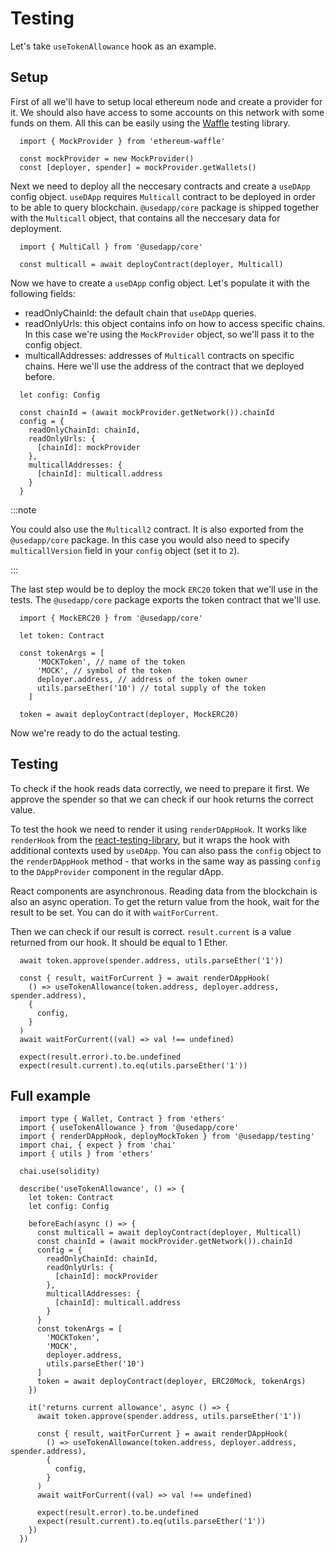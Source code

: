 # Testing

Let's take ``useTokenAllowance`` hook as an example.

## Setup

First of all we'll have to setup local ethereum node and create a provider for it. We should also have access to some accounts on this network with some funds on them. All this can be easily using the [Waffle](https://github.com/TrueFiEng/Waffle) testing library.

```tsx
  import { MockProvider } from 'ethereum-waffle'

  const mockProvider = new MockProvider()
  const [deployer, spender] = mockProvider.getWallets()
```

Next we need to deploy all the neccesary contracts and create a ``useDApp`` config object. ``useDApp`` requires ``Multicall`` contract to be deployed in order to be able to query blockchain. ``@usedapp/core`` package is shipped together with the ``Multicall`` object, that contains all the neccesary data for deployment.

```tsx
  import { MultiCall } from '@usedapp/core'

  const multicall = await deployContract(deployer, Multicall)
```

Now we have to create a ``useDApp`` config object. Let's populate it with the following fields:
  - readOnlyChainId: the default chain that ``useDApp`` queries.
  - readOnlyUrls: this object contains info on how to access specific chains. In this case we're using the ``MockProvider`` object, so we'll pass it to the config object.
  - multicallAddresses: addresses of ``Multicall`` contracts on specific chains. Here we'll use the address of the contract that we deployed before.

```tsx
  let config: Config

  const chainId = (await mockProvider.getNetwork()).chainId
  config = {
    readOnlyChainId: chainId,
    readOnlyUrls: {
      [chainId]: mockProvider
    },
    multicallAddresses: {
      [chainId]: multicall.address
    }
  }
```

:::note

You could also use the ``Multicall2`` contract. It is also exported from the ``@usedapp/core`` package. In this case you would also need to specify ``multicallVersion`` field in your ``config`` object (set it to `2`).

:::

The last step would be to deploy the mock ``ERC20`` token that we'll use in the tests. The ``@usedapp/core`` package exports the token contract that we'll use.

```tsx
  import { MockERC20 } from '@usedapp/core'

  let token: Contract

  const tokenArgs = [
      'MOCKToken', // name of the token
      'MOCK', // symbol of the token
      deployer.address, // address of the token owner
      utils.parseEther('10') // total supply of the token
    ]

  token = await deployContract(deployer, MockERC20)
```

Now we're ready to do the actual testing.

## Testing

To check if the hook reads data correctly, we need to prepare it first. We approve the spender so that we can check if our hook returns the correct value.

To test the hook we need to render it using ``renderDAppHook``. It works like ``renderHook`` from the [react-testing-library](https://testing-library.com/docs/react-testing-library/intro/),
but it wraps the hook with additional contexts used by ``useDApp``. You can also pass the ``config`` object to the ``renderDAppHook`` method - that works in the same way as passing ``config`` to the ``DAppProvider`` component in the regular dApp.

React components are asynchronous. Reading data from the blockchain is also an async operation.
To get the return value from the hook, wait for the result to be set. You can do it with ``waitForCurrent``.

Then we can check if our result is correct. ``result.current`` is a value returned from our hook. It should be equal to 1 Ether.

```tsx
  await token.approve(spender.address, utils.parseEther('1'))

  const { result, waitForCurrent } = await renderDAppHook(
    () => useTokenAllowance(token.address, deployer.address, spender.address),
    {
      config,
    }
  )
  await waitForCurrent((val) => val !== undefined)

  expect(result.error).to.be.undefined
  expect(result.current).to.eq(utils.parseEther('1'))
```

## Full example

```tsx
  import type { Wallet, Contract } from 'ethers'
  import { useTokenAllowance } from '@usedapp/core'
  import { renderDAppHook, deployMockToken } from '@usedapp/testing'
  import chai, { expect } from 'chai'
  import { utils } from 'ethers'

  chai.use(solidity)

  describe('useTokenAllowance', () => {
    let token: Contract
    let config: Config

    beforeEach(async () => {
      const multicall = await deployContract(deployer, Multicall)
      const chainId = (await mockProvider.getNetwork()).chainId
      config = {
        readOnlyChainId: chainId,
        readOnlyUrls: {
          [chainId]: mockProvider
        },
        multicallAddresses: {
          [chainId]: multicall.address
        }
      }
      const tokenArgs = [
        'MOCKToken',
        'MOCK',
        deployer.address,
        utils.parseEther('10')
      ]
      token = await deployContract(deployer, ERC20Mock, tokenArgs)
    })

    it('returns current allowance', async () => {
      await token.approve(spender.address, utils.parseEther('1'))

      const { result, waitForCurrent } = await renderDAppHook(
        () => useTokenAllowance(token.address, deployer.address, spender.address),
        {
          config,
        }
      )
      await waitForCurrent((val) => val !== undefined)

      expect(result.error).to.be.undefined
      expect(result.current).to.eq(utils.parseEther('1'))
    })
  })
```
